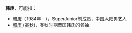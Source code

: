 '''韩庚'''，可能指：
*[[韓庚|韓庚]]（1984年－），SuperJunior前成员，中国大陆男艺人
*[[韓庚_(春秋)|韓庚 (春秋)]]，春秋时期晋国韩氏的领袖

{{Disambig|H|Cat=二字消歧义}}